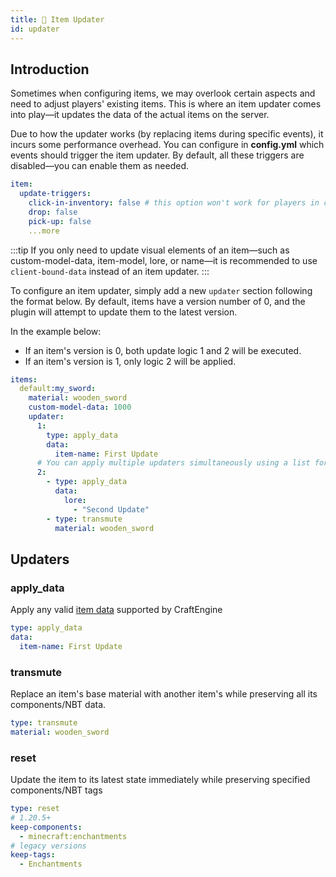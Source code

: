 ```yaml
---
title: 🔄 Item Updater
id: updater
---
```


## Introduction

Sometimes when configuring items, we may overlook certain aspects and need to adjust players' existing items. This is where an item updater comes into play—it updates the data of the actual items on the server.

Due to how the updater works (by replacing items during specific events), it incurs some performance overhead. You can configure in **config.yml** which events should trigger the item updater. By default, all these triggers are disabled—you can enable them as needed.

```yaml
item:
  update-triggers:
    click-in-inventory: false # this option won't work for players in creative mode
    drop: false
    pick-up: false
    ...more
```

:::tip
If you only need to update visual elements of an item—such as custom-model-data, item-model, lore, or name—it is recommended to use `client-bound-data` instead of an item updater.
:::

To configure an item updater, simply add a new `updater` section following the format below. By default, items have a version number of 0, and the plugin will attempt to update them to the latest version.

In the example below:
- If an item's version is 0, both update logic 1 and 2 will be executed.
- If an item's version is 1, only logic 2 will be applied.

```yaml
items:
  default:my_sword:
    material: wooden_sword
    custom-model-data: 1000
    updater:
      1:
        type: apply_data
        data:
          item-name: First Update
      # You can apply multiple updaters simultaneously using a list format.
      2:
        - type: apply_data
          data:
            lore: 
              - "Second Update"
        - type: transmute
          material: wooden_sword
```

## Updaters

### apply_data

Apply any valid [item data](./data.mdx) supported by CraftEngine

```yaml
type: apply_data
data:
  item-name: First Update
```

### transmute

Replace an item's base material with another item's while preserving all its components/NBT data.

```yaml
type: transmute
material: wooden_sword
```

### reset

Update the item to its latest state immediately while preserving specified components/NBT tags

```yaml
type: reset
# 1.20.5+
keep-components:
  - minecraft:enchantments
# legacy versions
keep-tags:
  - Enchantments
```
